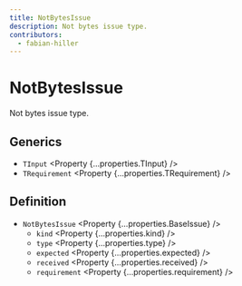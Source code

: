 ```yaml
---
title: NotBytesIssue
description: Not bytes issue type.
contributors:
  - fabian-hiller
---
```



# NotBytesIssue

Not bytes issue type.

## Generics

- `TInput` <Property {...properties.TInput} />
- `TRequirement` <Property {...properties.TRequirement} />

## Definition

- `NotBytesIssue` <Property {...properties.BaseIssue} />
  - `kind` <Property {...properties.kind} />
  - `type` <Property {...properties.type} />
  - `expected` <Property {...properties.expected} />
  - `received` <Property {...properties.received} />
  - `requirement` <Property {...properties.requirement} />
